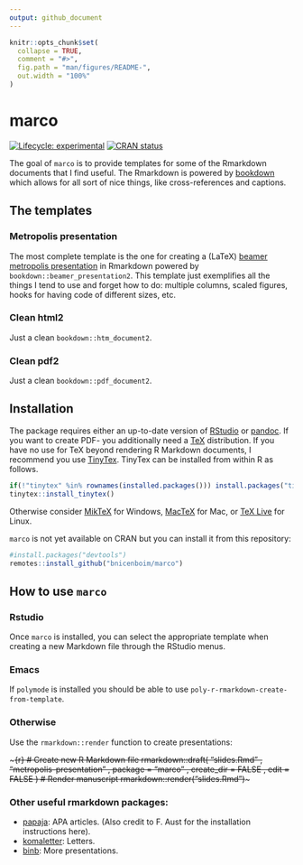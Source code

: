 ```yaml
---
output: github_document
---
```


<!-- README.md is generated from README.Rmd. Please edit that file -->

```r
knitr::opts_chunk$set(
  collapse = TRUE,
  comment = "#>",
  fig.path = "man/figures/README-",
  out.width = "100%"
)
```

# marco

<!-- badges: start -->
[![Lifecycle: experimental](https://img.shields.io/badge/lifecycle-experimental-orange.svg)](https://www.tidyverse.org/lifecycle/#experimental)
[![CRAN status](https://www.r-pkg.org/badges/version/simplermd)](https://CRAN.R-project.org/package=simplermd)
<!-- badges: end -->

The goal of `marco` is to provide templates for some of the Rmarkdown documents that I find useful. The Rmarkdown is powered by [bookdown](https://bookdown.org/yihui/bookdown/) which allows for all sort of nice things, like cross-references and captions.

## The templates


### Metropolis presentation

The most complete template is the one for creating a (LaTeX) [beamer metropolis presentation](https://github.com/matze/mtheme) in Rmarkdown powered by `bookdown::beamer_presentation2`. This template just exemplifies all the things I tend to use and forget how to do: multiple columns, scaled figures, hooks for having code of different sizes, etc.

### Clean html2
Just a clean `bookdown::htm_document2`.

### Clean pdf2
Just a clean `bookdown::pdf_document2`.


## Installation

The package requires either an up-to-date version of [RStudio](http://www.rstudio.com/) or [pandoc](http://johnmacfarlane.net/pandoc/).
If you want to create PDF-  you additionally need a [TeX](http://de.wikipedia.org/wiki/TeX) distribution. If you have no use for TeX beyond rendering R Markdown documents, I recommend you use [TinyTex](https://yihui.name/tinytex/).
TinyTex can be installed from within R as follows.

```r
if(!"tinytex" %in% rownames(installed.packages())) install.packages("tinytex")
tinytex::install_tinytex()
```

Otherwise consider [MikTeX](http://miktex.org/) for Windows, [MacTeX](https://tug.org/mactex/) for Mac, or [TeX Live](http://www.tug.org/texlive/) for Linux.

`marco` is not yet available on CRAN but you can install it from this repository:

``` r
#install.packages("devtools")
remotes::install_github("bnicenboim/marco")
```

## How to use `marco`

### Rstudio
Once `marco` is installed, you can select the appropriate template when creating a new Markdown file through the RStudio menus.

### Emacs

If `polymode` is installed you should be able to use `poly-r-rmarkdown-create-from-template`.

### Otherwise

Use the `rmarkdown::render` function to create presentations:

~~~{r}
# Create new R Markdown file
rmarkdown::draft(
  "slides.Rmd"
  , "metropolis-presentation"
  , package = "marco"
  , create_dir = FALSE
  , edit = FALSE
)
# Render manuscript
rmarkdown::render("slides.Rmd")
~~~

### Other useful rmarkdown packages:
- [papaja](https://github.com/crsh/papaja): APA articles. (Also credit to F. Aust for the installation instructions here).
- [komaletter](https://github.com/rnuske/komaletter): Letters.
- [binb](https://github.com/eddelbuettel/binb): More presentations. 